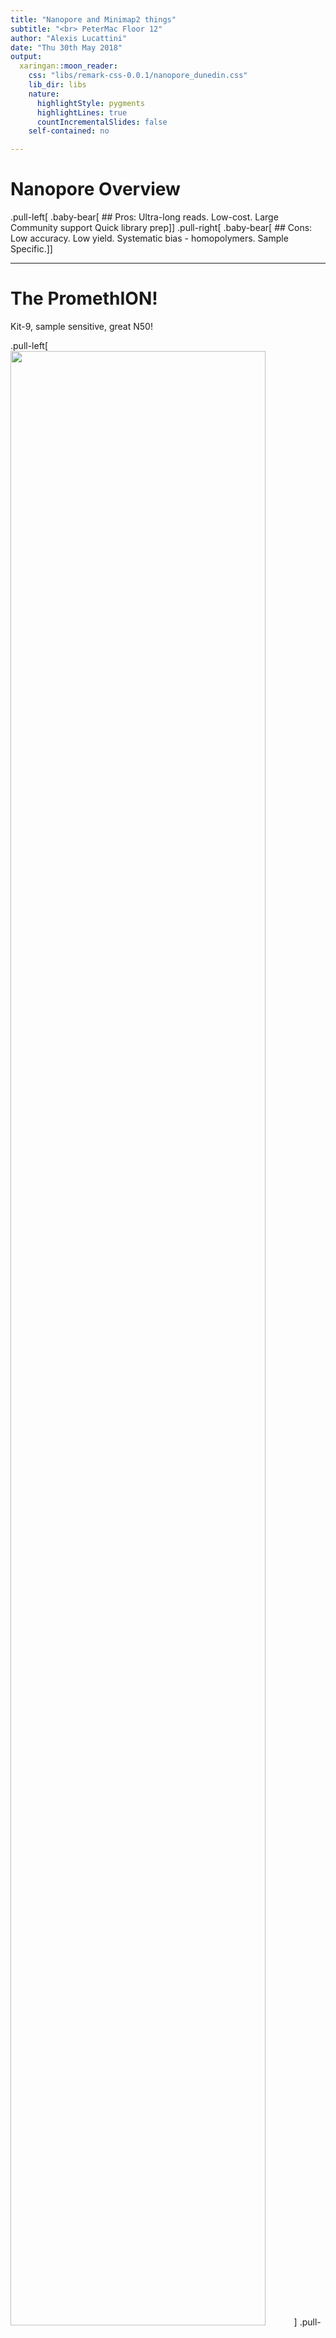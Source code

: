 ```yaml
---
title: "Nanopore and Minimap2 things"
subtitle: "<br> PeterMac Floor 12"
author: "Alexis Lucattini"
date: "Thu 30th May 2018"
output:
  xaringan::moon_reader:
    css: "libs/remark-css-0.0.1/nanopore_dunedin.css"
    lib_dir: libs
    nature:
      highlightStyle: pygments
      highlightLines: true
      countIncrementalSlides: false
    self-contained: no

---
```

# Nanopore Overview
.pull-left[
.baby-bear[
## Pros:
Ultra-long reads.
Low-cost.
Large Community support
Quick library prep
]
]
.pull-right[
.baby-bear[
## Cons:
Low accuracy.
Low yield.
Systematic bias - homopolymers.
Sample Specific.
]
]

---

# The PromethION!

Kit-9, sample sensitive, great N50!

.pull-left[
<img src=./images/prom.yield.png width=90%>
]
.pull-right[
<img src=./images/prom.hist.png width=90%>
]

---

# Alignment algorithms
Initially limited, due to unique sequencing error parameters.

.baby-bear[
* LAST was the first best choice.
  + Still very useful for metagenomics.<br><br> 
* Bwa mem with optimised parameters.  
  + -ont2d option equivalent to "-k14 -W20 -r10 -A1 -B1 -O1 -E1 -L0"<br><br> 
* Minimap2 with the map-ont option. 
  + Equivalent to "-k15"
]

---

# Flags and Tags
.small[
Each alignment have set flags and tags. 
This allows you to group reads/alignments based on certain conditions.  
* Flags provide a boolean value for a given condition - True/False.
  + *range: 0-255.*
  + *Boolean combinations for eight attributes.*<br><br> 
* Tags can be optional and hold any type of information.
  + *int, boolean, string*<br><br> 
* Many flags/tags are illumina-sequencing specific:
  + *paired end*
]
---

## Important tags to look for in nanopore sequencing
.pull-left[
.small[
* NM tags
  + The edit distance between read and sequence.
  + 1 - NM/AlignmentLength ~= Accuracy
* MD tag 
  + Verbose version of the cg tag (CIGAR string) of an alignment
  + Provides SNP/indel information
  + No clip info
  + Insertions are not recorded. Info  [here](https://github.com/vsbuffalo/devnotes/wiki/The-MD-Tag-in-BAM-Files)
]
]

.pull-right[

```r
library(magrittr)
knitr::kable(data.frame(c("REF ","    ", "READ"),
                        c("TAA-GCAAGGTCG", 
                          "|||||||||||||", 
                          "TATGGCA--GTCG")
                        ),
             col.names = NULL, format="html") %>%
  kableExtra::kable_styling(full_width = T, font_size=20) %>%
  kableExtra::column_spec(1:2, monospace=TRUE) 
```
.small[
* A CIGAR string
  + `3M1I3M2D2M4`  
* An MD string equivalent
  + `2MA3^AG4`  
* A CS tag (See next page)
  + `:2*AT+G:3-AG:4`
]
]

---

# The CS tag and MD tag
.pull-left[
.baby-bear[
**CS tag**
* Verbose version of MD tag
* Easier for parsing.
* Relatively new.
* MD tag still required for some parsers.
  + Pipe through  `samtools calmd` prior to sorting.

CS tag example:  
`:6-ata:10+gt:4*at:3`
]
]
.pull-right[
.baby-bear[
Key:
* `:[0-9]+ is an identical block`
* '-[ACTG]+ is a deletion`
* '+[ACTG]+ is an insersion
* '*XY' is a substitution with base X subsituted for base y.
]
]

---

# The --cs-long option

The `--cs-long` parameter provides a reference free solution to alignment queries.

.pull-left[

```r
library(magrittr)
knitr::kable(data.frame(c("REF ","    ", "READ"),
                        c("TAA-GCAAGGTCG", 
                          "|||||||||||||", 
                          "TATGGCA--GTCG")
                        ),
             col.names = NULL, format="html") %>%
  kableExtra::kable_styling(full_width = T, font_size=20) %>%
  kableExtra::column_spec(1:2, monospace=TRUE) 
```
.small[
CS long tag example:
  + `=TA*AT+G=GCA-AG=GTCG`
]
]
.pull-right[
.baby-bear[
**Key**
+ `=[ATCG]+` is a set of matches
+ `-[ACTG]+` is a deletion
+ `+[ACTG]+` is an insertion
+ *XY' is a substitution with X-ref for Y-read.
]
]

---

# For the love of regex

.large[`/(:[0-9]+|\*[a-z][a-z]|[=\+\-][A-Za-z]+)+/`]

---

# Alignments in Minimap2
.pull-left[
.baby-bear[
**Supplementary alignments**:
Definition: 
* A segment of the read which is (mostly) non-overlapping the primary alignment that maps to an alternative position in the genome.

Cases:
* Structural variation.
]
]
.pull-right[
.baby-bear[
**Secondary alignments**:
Definition: 
* A segment of the read which provides an alternative alignment to the primary.

Cases:
* Repeat regions of the genome.
]
]

---

# Pysam, pandas and puerility

.baby-bear[
1. Pysam to pull out the cs string and other metadata from an alignment segment.
2. Convert the alignment segment to a pandas dataframe with the following columns:
+ ReadNuc, RefNuc  `# Nucleotide`
+ ReadPos, RefPos  `# Position in read/ref`
+ ReadStartContig, RefStartContig  `# Start of indel/match`
+ ReadEndContig, RefEndContig  `# End of indel/match`
]
---

# Thank yous.
.pull-left[
.baby-bear[
* R&D:
    + Azadeh Saedi
    + Ken McGrath
    + Kirby Siemering
    + Lavinia Gordon
* Lab Ops:
    + Matthew Tinning
* IT:
    + Chris Hunt
    + Douglas Morrison
    + Gismon Thomas
* PR:
    + Desley Pitcher
]
]
.pull-right[
.baby-bear[
* WEHI
    + Matthew Ritchie
    + Quentin Gouil
    + Scott Gigante
    + Chris Woodruff
]
]